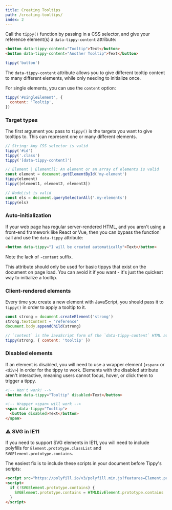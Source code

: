 ```yaml
---
title: Creating Tooltips
path: /creating-tooltips/
index: 2
---
```



Call the `tippy()` function by passing in a CSS selector, and give your
reference element(s) a `data-tippy-content` attribute:

```html
<button data-tippy-content="Tooltip">Text</button>
<button data-tippy-content="Another Tooltip">Text</button>
```

```js
tippy('button')
```

The `data-tippy-content` attribute allows you to give different tooltip content
to many different elements, while only needing to initialize once.

For single elements, you can use the `content` option:

```js
tippy('#singleElement', {
  content: 'Tooltip',
})
```

### Target types

The first argument you pass to `tippy()` is the targets you want to give
tooltips to. This can represent one or many different elements.

```js
// String: Any CSS selector is valid
tippy('#id')
tippy('.class')
tippy('[data-tippy-content]')

// Element | Element[]: An element or an array of elements is valid
const element = document.getElementById('my-element')
tippy(element)
tippy([element1, element2, element3])

// NodeList is valid
const els = document.querySelectorAll('.my-elements')
tippy(els)
```

### Auto-initialization

If your web page has regular server-rendered HTML, and you aren't using a
front-end framework like React or Vue, then you can bypass the function call and
use the `data-tippy` attribute:

```html
<button data-tippy="I will be created automatically">Text</button>
```

Note the lack of `-content` suffix.

This attribute should only be used for basic tippys that exist on the document
on page load. You can avoid it if you want - it's just the quickest way to
initialize a tooltip.

### Client-rendered elements

Every time you create a new element with JavaScript, you should pass it to
`tippy()` in order to apply a tooltip to it.

```js
const strong = document.createElement('strong')
strong.textContent = 'reference'
document.body.appendChild(strong)

// `content` is the JavaScript form of the `data-tippy-content` HTML attribute
tippy(strong, { content: 'tooltip' })
```

### Disabled elements

If an element is disabled, you will need to use a wrapper element (`<span>` or
`<div>`) in order for the tippy to work. Elements with the disabled attribute
aren't interactive, meaning users cannot focus, hover, or click them to trigger
a tippy.

<!-- prettier-ignore -->
```html
<!-- Won't work! -->
<button data-tippy="Tooltip" disabled>Text</button>

<!-- Wrapper <span> will work -->
<span data-tippy="Tooltip">
  <button disabled>Text</button>
</span>
```

### ⚠️ SVG in IE11

If you need to support SVG elements in IE11, you will need to include polyfills
for `Element.prototype.classList` and `SVGElement.prototype.contains`.

The easiest fix is to include these scripts in your document before Tippy's
scripts:

```html
<script src="https://polyfill.io/v3/polyfill.min.js?features=Element.prototype.classList"></script>
<script>
  if (!SVGElement.prototype.contains) {
    SVGElement.prototype.contains = HTMLDivElement.prototype.contains
  }
</script>
```
